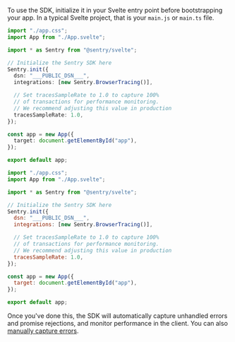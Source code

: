 To use the SDK, initialize it in your Svelte entry point before bootstrapping your app. In a typical Svelte project, that is your `main.js` or `main.ts` file.

```typescript {filename: main.ts}
import "./app.css";
import App from "./App.svelte";

import * as Sentry from "@sentry/svelte";

// Initialize the Sentry SDK here
Sentry.init({
  dsn: "___PUBLIC_DSN___",
  integrations: [new Sentry.BrowserTracing()],

  // Set tracesSampleRate to 1.0 to capture 100%
  // of transactions for performance monitoring.
  // We recommend adjusting this value in production
  tracesSampleRate: 1.0,
});

const app = new App({
  target: document.getElementById("app"),
});

export default app;
```

```javascript {filename: main.js}
import "./app.css";
import App from "./App.svelte";

import * as Sentry from "@sentry/svelte";

// Initialize the Sentry SDK here
Sentry.init({
  dsn: "___PUBLIC_DSN___",
  integrations: [new Sentry.BrowserTracing()],

  // Set tracesSampleRate to 1.0 to capture 100%
  // of transactions for performance monitoring.
  // We recommend adjusting this value in production
  tracesSampleRate: 1.0,
});

const app = new App({
  target: document.getElementById("app"),
});

export default app;
```

Once you've done this, the SDK will automatically capture unhandled errors and promise rejections, and monitor performance in the client. You can also [manually capture errors](/platforms/javascript/guides/svelte/usage).
